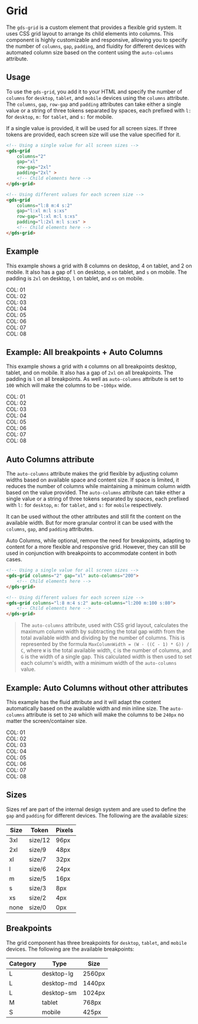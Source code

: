 
<Meta title="Components/Grid" />

# Grid

The `gds-grid` is a custom element that provides a flexible grid system. It uses CSS grid layout to arrange its child elements into columns. This component is highly customizable and responsive, allowing you to specify the number of `columns`, `gap`, `padding`, and fluidity for different devices with automated column size based on the content using the `auto-columns` attribute.

## Usage

To use the `gds-grid`, you add it to your HTML and specify the number of `columns` for `desktop`, `tablet`, and `mobile` devices using the `columns` attribute. The `columns`, `gap`, `row-gap` and `padding` attributes can take either a single value or a string of three tokens separated by spaces, each prefixed with `l:` for `desktop`, `m:` for `tablet`, and `s:` for mobile.

If a single value is provided, it will be used for all screen sizes. If three tokens are provided, each screen size will use the value specified for it.

```html
<!-- Using a single value for all screen sizes -->
<gds-grid 
    columns="2" 
    gap="xl" 
    row-gap="2xl" 
    padding="2xl" >
    <!-- Child elements here -->
</gds-grid>

<!-- Using different values for each screen size -->
<gds-grid 
    columns="l:8 m:4 s:2" 
    gap="l:xl m:l s:xs" 
    row-gap="l:xl m:l s:xs" 
    padding="l:2xl m:l s:xs" >
    <!-- Child elements here -->
</gds-grid>
```



## Example 
This example shows a grid with 8 columns on desktop, 4 on tablet, and 2 on mobile. It also has a gap of `l` on desktop, `m` on tablet, and `s` on mobile. The padding is `2xl` on desktop, `l` on tablet, and `xs` on mobile.
<Canvas>
    <gds-grid 
        columns="l:8 m:4 s:2" 
        gap="l:l m:m s:s" 
        padding="l:2xl m:l s:xs" 
    >
        <div>COL: 01</div>
        <div>COL: 02</div>
        <div>COL: 03</div>
        <div>COL: 04</div>
        <div>COL: 05</div>
        <div>COL: 06</div>
        <div>COL: 07</div>
        <div>COL: 08</div>
    </gds-grid>
</Canvas>

## Example: All breakpoints + Auto Columns
This example shows a grid with `4` columns on all breakpoints desktop, tablet, and on mobile. It also has a gap of `2xl` on all breakpoints. The padding is `l` on all breakpoints. As well as `auto-columns` attribute is set to `100` which will make the columns to be `~100px` wide.
<Canvas>
    <gds-grid 
        columns="4" 
        gap="l:2xl m:2xl s:2xl" 
        row-gap="l:2xl m:2xl s:2xl" 
        padding="l" 
        auto-columns="100"
    >
        <div>COL: 01</div>
        <div>COL: 02</div>
        <div>COL: 03</div>
        <div>COL: 04</div>
        <div>COL: 05</div>
        <div>COL: 06</div>
        <div>COL: 07</div>
        <div>COL: 08</div>
    </gds-grid>
</Canvas>


## Auto Columns attribute

The `auto-columns` attribute makes the grid flexible by adjusting column widths based on available space and content size. If space is limited, it reduces the number of columns while maintaining a minimum column width based on the value provided. The `auto-columns` attribute can take either a single value or a string of three tokens separated by spaces, each prefixed with `l:` for `desktop`, `m:` for `tablet`, and `s:` for `mobile` respectively.

It can be used without the other attributes and still fit the content on the available width. But for more granular control it can be used with the `columns`, `gap`, and `padding` attributes.

Auto Columns, while optional, remove the need for breakpoints, adapting to content for a more flexible and responsive grid. However, they can still be used in conjunction with breakpoints to accommodate content in both cases.
```html
<!-- Using a single value for all screen sizes -->
<gds-grid columns="2" gap="xl" auto-columns="200">
    <!-- Child elements here -->
</gds-grid>

<!-- Using different values for each screen size -->
<gds-grid columns="l:8 m:4 s:2" auto-columns="l:200 m:100 s:80">
    <!-- Child elements here -->
</gds-grid>
```
> The `auto-columns` attribute, used with CSS grid layout, calculates the maximum column width by subtracting the total gap width from the total available width and dividing by the number of columns. This is represented by the formula `MaxColumnWidth = (W - ((C - 1) * G)) / C`, where `W` is the total available width, `C` is the number of columns, and `G` is the width of a single gap. This calculated width is then used to set each column's width, with a minimum width of the `auto-columns` value.


## Example: Auto Columns without other attributes
This example has the fluid attribute and it will adapt the content automatically based on the available width and min inline size.
The `auto-columns` attribute is set to `240` which will make the columns to be `240px` no matter the screen/container size.
<Canvas>
<gds-grid auto-columns="240">
    <div>COL: 01</div>
    <div>COL: 02</div>
    <div>COL: 03</div>
    <div>COL: 04</div>
    <div>COL: 05</div>
    <div>COL: 06</div>
    <div>COL: 07</div>
    <div>COL: 08</div>
</gds-grid>
</Canvas>


## Sizes
Sizes ref are part of the internal design system and are used to define the `gap` and `padding` for different devices. The following are the available sizes:

| Size | Token       | Pixels |
|------|-------------|--------|
| 3xl  | size/12     | 96px   |
| 2xl  | size/9      | 48px   |
| xl   | size/7      | 32px   |
| l    | size/6      | 24px   |
| m    | size/5      | 16px   |
| s    | size/3      | 8px    |
| xs   | size/2      | 4px    |
| none | size/0      | 0px    |

## Breakpoints
The grid component has three breakpoints for `desktop`, `tablet`, and `mobile` devices. The following are the available breakpoints:

| Category | Type       | Size   |
|----------|------------|--------|
| L        | desktop-lg | 2560px |
| L        | desktop-md | 1440px |
| L        | desktop-sm | 1024px |
| M        | tablet     | 768px  |
| S        | mobile     | 425px  |